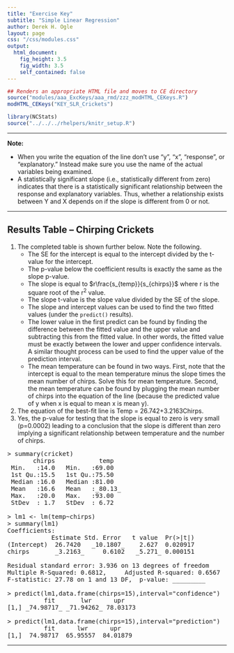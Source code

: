 ```yaml
---
title: "Exercise Key"
subtitle: "Simple Linear Regression"
author: Derek H. Ogle
layout: page
css: "/css/modules.css"
output:
  html_document:
    fig_height: 3.5
    fig_width: 3.5
    self_contained: false
---
```


```r
## Renders an appropriate HTML file and moves to CE directory
source("modules/aaa_ExcKeys/aaa_rmd/zzz_modHTML_CEKeys.R")
modHTML_CEKeys("KEY_SLR_Crickets")
```

```r
library(NCStats)
source("../../../rhelpers/knitr_setup.R")
```

----

<div class="alert alert-warning">
<strong>Note:</strong> 
<ul>
  <li>When you write the equation of the line don't use "y", "x", "response", or "explanatory." Instead make sure you use the name of the actual variables being examined.</li>
  <li>A statistically significant slope (i.e., statistically different from zero) indicates that there is a statistically significant relationship between the response and explanatory variables. Thus, whether a relationship exists between Y and X depends on if the slope is different from 0 or not.</li>
</ul>
</div>

----

## Results Table -- Chirping Crickets

1. The completed table is shown further below. Note the following.
    * The SE for the intercept is equal to the intercept divided by the t-value for the intercept.
    * The p-value below the coefficient results is exactly the same as the slope p-value.
    * The slope is equal to $r\frac{s_{temp}}{s_{chirps}}$ where r is the square root of the r<sup>2</sup> value.
    * The slope t-value is the slope value divided by the SE of the slope.
    * The slope and intercept values can be used to find the two fitted values (under the `predict()` results).
    * The lower value in the first predict can be found by finding the difference between the fitted value and the upper value and subtracting this from the fitted value. In other words, the fitted value must be exactly between the lower and upper confidence intervals. A similar thought process can be used to find the upper value of the prediction interval.
    * The mean temperature can be found in two ways. First, note that the intercept is equal to the mean temperature minus the slope times the mean number of chirps. Solve this for mean temperature. Second, the mean temperature can be found by plugging the mean number of chirps into the equation of the line (because the predicted value of y when x is equal to mean x is mean y).
1. The equation of the best-fit line is Temp = 26.742+3.2163Chirps.
1. Yes, the p-value for testing that the slope is equal to zero is very small (p=0.0002) leading to a conclusion that the slope is different than zero implying a significant relationship between temperature and the number of chirps.

<pre>
> summary(cricket)
       chirps            temp
 Min.   :14.0   Min.   :69.00
 1st Qu.:15.5   1st Qu.:75.50
 Median :16.0   Median :81.00
 Mean   :16.6   Mean   :_80.13_
 Max.   :20.0   Max.   :93.00
 StDev  : 1.7   StDev  : 6.72

> lm1 <- lm(temp~chirps)
> summary(lm1)
Coefficients:
            Estimate Std. Error   t value  Pr(>|t|)
(Intercept)  26.7420   _10.1807_    2.627  0.020917
chirps       _3.2163_     0.6102   _5.271_ 0.000151

Residual standard error: 3.936 on 13 degrees of freedom
Multiple R-Squared: 0.6812,     Adjusted R-squared: 0.6567
F-statistic: 27.78 on 1 and 13 DF,  p-value: _________

> predict(lm1,data.frame(chirps=15),interval="confidence")
          fit       lwr      upr
[1,] _74.98717_ _71.94262_ 78.03173

> predict(lm1,data.frame(chirps=15),interval="prediction")
          fit      lwr      upr
[1,] _74.98717_ 65.95557 _84.01879_
</pre>

----
